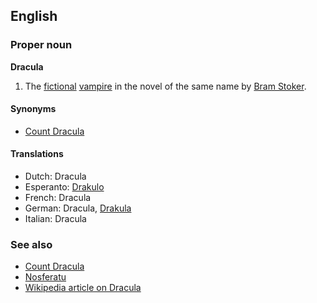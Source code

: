 ==English==
===Proper noun===
'''Dracula'''

#The [[fictional]] [[vampire]] in the novel of the same name by [[w:Bram Stoker|Bram Stoker]].

====Synonyms====
*[[Count Dracula]]

====Translations====
*Dutch: Dracula
*Esperanto: [[Drakulo]]
*French: Dracula
*German: Dracula, [[Drakula]]
*Italian: Dracula

===See also===
*[[Count Dracula]]
*[[Nosferatu]]
*[[w:Dracula|Wikipedia article on Dracula]]